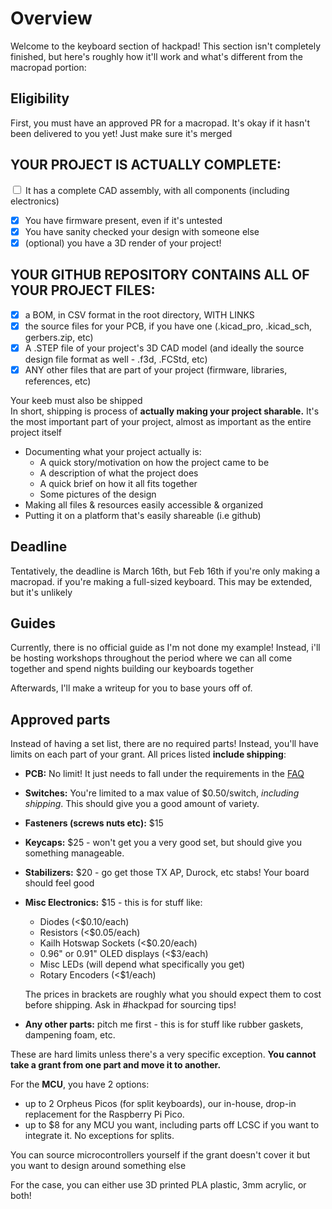 # Overview

Welcome to the keyboard section of hackpad! This section isn't completely finished, but here's roughly how it'll work and what's different from the macropad portion:

## Eligibility
First, you must have an approved PR for a macropad. It's okay if it hasn't been delivered to you yet! Just make sure it's merged

## YOUR PROJECT IS ACTUALLY COMPLETE:
<input type="checkbox" enabled> It has a complete CAD assembly, with all components (including electronics) <br>
-[x] You have firmware present, even if it's untested
-[x] You have sanity checked your design with someone else
-[x] (optional) you have a 3D render of your project!

## YOUR GITHUB REPOSITORY CONTAINS ALL OF YOUR PROJECT FILES:
-[x] a BOM, in CSV format in the root directory, WITH LINKS
-[x] the source files for your PCB, if you have one (.kicad_pro, .kicad_sch, gerbers.zip, etc)
-[x] A .STEP file of your project's 3D CAD model (and ideally the source design file format as well - .f3d, .FCStd, etc)
-[x] ANY other files that are part of your project (firmware, libraries, references, etc)

Your keeb must also be shipped\
In short, shipping is process of **actually making your project sharable.** It's the most important part of your project, almost as important as the entire project itself
- Documenting what your project actually is:
    - A quick story/motivation on how the project came to be
    - A description of what the project does
    - A quick brief on how it all fits together
    - Some pictures of the design
- Making all files & resources easily accessible & organized
- Putting it on a platform that's easily shareable (i.e github)

## Deadline
Tentatively, the deadline is March 16th, but Feb 16th if you're only making a macropad. if you're making a full-sized keyboard. This may be extended, but it's unlikely

## Guides
Currently, there is no official guide as I'm not done my example! Instead, i'll be hosting workshops throughout the period where we can all come together and spend nights building our keyboards together

Afterwards, I'll make a writeup for you to base yours off of.

## Approved parts
Instead of having a set list, there are no required parts! Instead, you'll have limits on each part of your grant. All prices listed **include shipping**:

- **PCB:** No limit! It just needs to fall under the requirements in the [FAQ](/faq)
- **Switches:** You're limited to a max value of $0.50/switch, *including shipping*. This should give you a good amount of variety.
- **Fasteners (screws nuts etc):** $15
- **Keycaps:** $25 - won't get you a very good set, but should give you something manageable.
- **Stabilizers:** $20 - go get those TX AP, Durock, etc stabs! Your board should feel good
- **Misc Electronics:** $15 - this is for stuff like:
    - Diodes (\<$0.10/each)
    - Resistors (\<$0.05/each)
    - Kailh Hotswap Sockets (\<$0.20/each)
    - 0.96" or 0.91" OLED displays (\<$3/each)
    - Misc LEDs (will depend what specifically you get)
    - Rotary Encoders (\<$1/each)

    The prices in brackets are roughly what you should expect them to cost before shipping. Ask in #hackpad for sourcing tips!
- **Any other parts:** pitch me first - this is for stuff like rubber gaskets, dampening foam, etc.

These are hard limits unless there's a very specific exception. **You cannot take a grant from one part and move it to another.**

For the **MCU**, you have 2 options:
- up to 2 Orpheus Picos (for split keyboards), our in-house, drop-in replacement for the Raspberry Pi Pico.
- up to $8 for any MCU you want, including parts off LCSC if you want to integrate it. No exceptions for splits. 

You can source microcontrollers yourself if the grant doesn't cover it but you want to design around something else

For the case, you can either use 3D printed PLA plastic, 3mm acrylic, or both!



